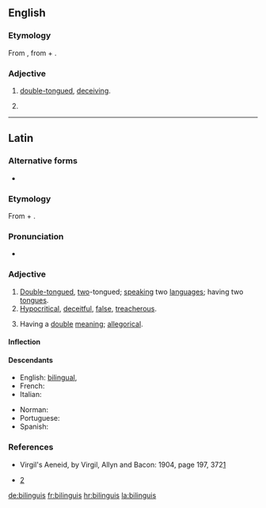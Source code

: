 ==English==

===Etymology===
From {{etyl|la|en}} {{m|la|bilinguis||double-tongued}}, from {{m|la|bis||twice, in two ways}} + {{m|la|lingua||tongue}}.

===Adjective===
{{en-adj|-}}

# [[double-tongued]], [[deceiving]].
# {{label|en|legal}} {{non-gloss definition|In [[law]], the name historically given to a [[jury]], in which one part of the jury is [[natives]], and the other [[foreigners]].}}

----

==Latin==

===Alternative forms===
* {{l|la|bilinguus}}

===Etymology===
From {{m|la|bis||twice, in two ways}} + {{m|la|lingua||tongue}}.

===Pronunciation===
* {{la-pronunc|bilinguis}}

===Adjective===
{{la-adj-3rd-2E|bilinguis|bilingue}}

# [[double-tongued|Double-tongued]], [[two]]-tongued; [[speaking]] two [[languages]]; having two [[tongues]].
# [[hypocritical|Hypocritical]], [[deceitful]], [[false]], [[treacherous]].
# {{label|la|of a story or tale}} Having a [[double]] [[meaning]]; [[allegorical]].

====Inflection====
{{la-decl-3rd-2E|bilingu}}

====Descendants====
{{top2}}
* English: [[bilingual]], {{l|en|bilinguis}}
* French: {{l|fr|bilingue}}
* Italian: {{l|it|bilingue}}
{{mid2}}
* Norman: {{l|nrf|bilîngue}}
* Portuguese: {{l|pt|bilíngüe}}
* Spanish: {{l|es|bilingüe}}
{{bottom}}

===References===
* Virgil's Aeneid, by Virgil, Allyn and Bacon: 1904, page 197, 372[http://books.google.com/books?id=QRgBAAAAYAAJ&pg=PA197&dq=Bilinguis&ei=VSBaR92gBIGmswPyx-C5DA]
* {{1728}} [http://digicoll.library.wisc.edu/cgi-bin/HistSciTech/HistSciTech-idx?type=turn&entity=HistSciTech000900240252&isize=L]

[[de:bilinguis]]
[[fr:bilinguis]]
[[hr:bilinguis]]
[[la:bilinguis]]